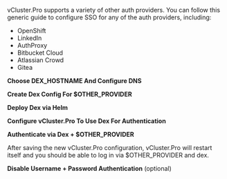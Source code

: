 
vCluster.Pro supports a variety of other auth providers. You can follow this generic guide to configure SSO for any of the auth providers, including:

- OpenShift
- LinkedIn
- AuthProxy
- Bitbucket Cloud
- Atlassian Crowd
- Gitea

<Flow id="sso-generic">
<Step>

**Choose DEX_HOSTNAME And Configure DNS**

<DexHostnamePartial />

</Step>
<Step>

**Create Dex Config For $OTHER_PROVIDER**

<GenericDexConfigPartial />

</Step>
<Step>

**Deploy Dex via Helm**

<DexInstallPartial />

</Step>
<Step>

**Configure vCluster.Pro To Use Dex For Authentication**

<DexConfigPartial />

</Step>
<Step>

**Authenticate via Dex + $OTHER_PROVIDER**

After saving the new vCluster.Pro configuration, vCluster.Pro will restart itself and you should be able to log in via $OTHER_PROVIDER and dex.

</Step>
<Step>

**Disable Username + Password Authentication** (optional)

<DisablePasswordAuthPartial/>
</Step>
</Flow>

